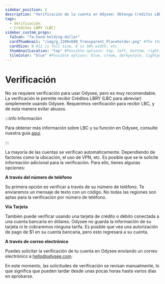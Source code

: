 ---
sidebar_position: 2
description: "Verificación de la cuenta en Odysee: Obtenga Créditos LBRY (LBC)"
tags:
  - Verificación
  - Créditos LBRY (LBC)
sidebar_custom_props:
  faIcon: "fa-hand-holding-dollar"
  cardThumbnail: "/img/g_1200x600_Transparent_Placeholder.png" #The thumbnail on the category card.
  cardSize: 6 #12 is full size, 6 is 50% width, etc.
  thumbnailLocation: "top" #Possible options: top, left, bottom, right, none
  tileColor: "blue" #Possible options: blue, cream, darkpurple, lightpurple, mauve, orange, pink, none
---

# Verificación

No se requiere verificación para usar Odysee, pero es muy recomendable. La verificación le permite recibir Créditos LBRY (LBC para abreviar) simplemente usando Odysee. Requerimos verificación para recibir LBC, y de esta manera evitar abusos.

:::info Información

Para obtener más información sobre LBC y su función en Odysee, consulte nuestra guía [aquí](/es/category-blockchain/).

:::

La mayoría de las cuentas se verifican automáticamente. Dependiendo de factores como la ubicación, el uso de VPN, etc. Es posible que se le solicite información adicional para la verificación. Para ello, tienes algunas opciones:

**A través del número de teléfono**

Su primera opción es verificar a través de su número de teléfono. Te enviaremos un mensaje de texto con un código. No todas las regiones son aptas para la verificación por número de teléfono.

**Vía Tarjeta** 

También puede verificar usando una tarjeta de crédito o débito conectada a una cuenta bancaria en dólares. Odysee no guarda la información de su tarjeta ni le cobraremos ninguna tarifa. Es posible que vea una autorización de pago de $1 en su cuenta bancaria, pero esto regresará a su cuenta.

**A través de correo electrónico**

Puedes solicitar la verificación de tu cuenta en Odysee enviando un correo electrónico a hello@odysee.com.

En este momento, las solicitudes de verificación se revisan manualmente, lo que significa que pueden tardar desde unas pocas horas hasta varios días en aprobarse.